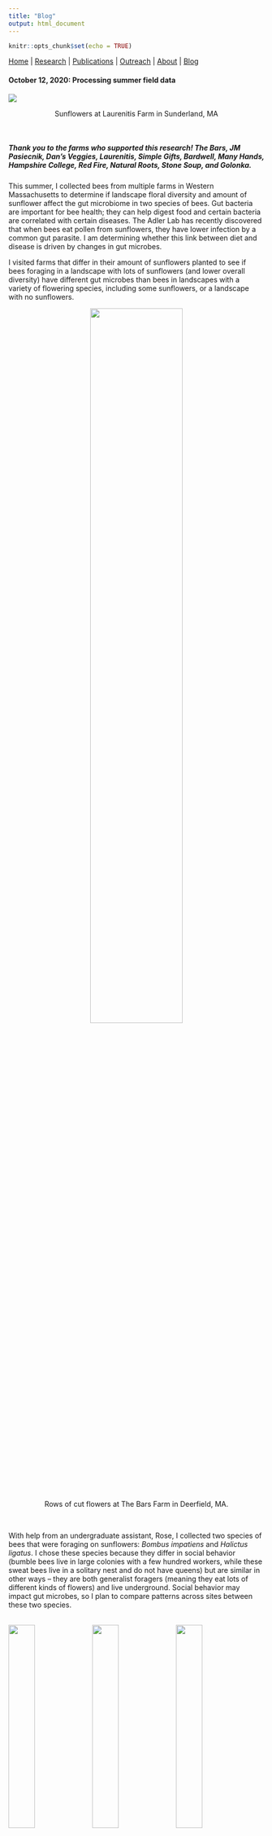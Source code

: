 ```yaml
---
title: "Blog"
output: html_document
---
```


```r
knitr::opts_chunk$set(echo = TRUE)
```

[Home](index.html)  |  [Research](research.html)  |  [Publications](pubs.html)  |  [Outreach](outreach.html)  |  [About](about.html) | [Blog](blog.html)

#### October 12, 2020: Processing summer field data 

<img src="images/IMG_1656.JPG"> 

<center> Sunflowers at Laurenitis Farm in Sunderland, MA </center>
<br/> 

##### Thank you to the farms who supported this research! The Bars, JM Pasiecnik, Dan's Veggies, Laurenitis, Simple Gifts, Bardwell, Many Hands, Hampshire College, Red Fire, Natural Roots, Stone Soup, and Golonka. 

This summer, I collected bees from multiple farms in Western Massachusetts to determine if landscape floral diversity and amount of sunflower affect the gut microbiome in two species of bees. Gut bacteria are important for bee health; they can help digest food and certain bacteria are correlated with certain diseases. The Adler Lab has recently discovered that when bees eat pollen from sunflowers, they have lower infection by a common gut parasite. I am determining whether this link between diet and disease is driven by changes in gut microbes.

I visited farms that differ in their amount of sunflowers planted to see if bees foraging in a landscape with lots of sunflowers (and lower overall diversity) have different gut microbes than bees in landscapes with a variety of flowering species, including some sunflowers, or a landscape with no sunflowers. 

<center> <img src="images/IMG_12890.JPG" width="60%"> </center>

<center> Rows of cut flowers at The Bars Farm in Deerfield, MA. </center>
<br/> 

With help from an undergraduate assistant, Rose, I collected two species of bees that were foraging on sunflowers: *Bombus impatiens* and *Halictus ligatus*. I chose these species because they differ in social behavior (bumble bees live in large colonies with a few hundred workers, while these sweat bees live in a solitary nest and do not have queens) but are similar in other ways – they are both generalist foragers (meaning they eat lots of different kinds of flowers) and live underground. Social behavior may impact gut microbes, so I plan to compare patterns across sites between these two species.  
<br/>

<img src="images/IMG_0811.JPG" width="32%">
<img src="images/IMG_1390.JPG" width="32%">
<img src="images/IMG_0643.JPG" width="32%">

<center> From left to right: Two *H. ligatus* in ethanol, a *Bombus* queen foraging on a cosmos bloom, and a *H. ligatus* foraging on a sunflower. </center>
<br/> 

Now that I’ve wrapped up my collections, I am processing the samples. My first step is to determine what types of pollen are on each bee, to see if the bee’s diet reflects the diversity of the landscape it was caught on. In other words – if there are lots of plants available to eat, do the bees actually have a more diverse diet? I hope that the types of pollen on their bodies will estimate the food they are eating (although this is not perfect because some bees might visit some flowers just for nectar without getting any pollen on them). Later, I will sequence the DNA inside the bee gut to determine which bacterial species are present, and see how that correlates with pollen species and diversity. For this, I have help from two undergraduates: Elisa, who is helping me make the slides, and Cristina, who is helping me quantify the different species of pollen found on each bee. 

<center> <img src="images/IMG_2125.JPG" width="50%"> </center>

<center> Some sunflower pollen that was removed from a bee and then placed under the microscope (400x magnification). </center>
<br/> 

##### Thanks for checking in. I hope to have another update on the project in a few weeks! -Alison 
